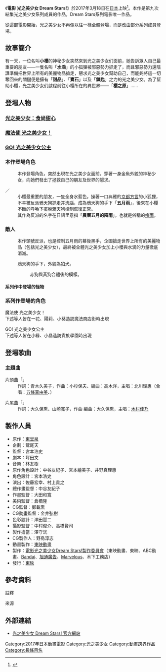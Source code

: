 {{Variant-hktw}}
{{noteTA
|1=zh:奶黃;zh-hans:奶黄;zh-tw:卡士達;zh-hk:奶黃;
|2=zh:陽莉;zh-hans:阳莉;zh-tw:陽理;zh-hk:陽莉;
}}
{{infobox film
|name               = 光之美少女 Dream Stars!
|original_name      = {{lang|ja|映画プリキュアドリームスターズ！}}
|director           = 
|writer             = 
|starring           = 
|distributor        = {{flagicon|JPN}} [[東映|東映]]
|released           = {{flagicon|JPN}} 2017年3月18日
|runtime            = 
|country            = {{JPN}}
|language           = 日語
|preceded_by        = 電影 [[光之美少女_All_Stars_大家歌唱吧♪奇跡的魔法！|光之美少女 All Stars 大家歌唱吧♪奇跡的魔法！]]
|followed_by        = 電影 [[光之美少女_Super_Stars!|光之美少女 Super Stars!]]
}}

《'''電影 光之美少女 Dream Stars!'''》於2017年3月18日在[[日本|日本]]上映<ref>{{cite web|url=http://nlab.itmedia.co.jp/nl/articles/1610/29/news039.html|title=「映画プリキュアドリームスターズ！」が2017年3月に公開　「オールスターズじゃない、まったく新しい物語」|publisher=|accessdate=2017-01-12|archive-date=2016-11-28|archive-url=https://web.archive.org/web/20161128134047/http://nlab.itmedia.co.jp/nl/articles/1610/29/news039.html|dead-url=no}}</ref>。本作是第九次結集光之美少女系列成員的作品，Dream Stars系列電影唯一作品。

從這部電影開始，光之美少女不再像以往一樣全體登場，而是改由部分系列成員登場。

== 故事簡介 ==
有一天，一位名叫'''小櫻'''的神秘少女突然來到光之美少女们面前，她告訴眾人自己最重要的朋友——一隻名叫「'''水滴'''」的小狐狸被邪惡勢力抓走了，而且邪惡勢力還陰謀準備把世界上所有的美麗物品搶走，懇求光之美少女幫助自己，而能夠將這一切奪回來的關鍵便是擁有「'''甜品'''」、「'''寶石'''」以及「'''鎖匙'''」之力的光之美少女。為了幫助小櫻，光之美少女们啟程前往小櫻所在的異世界——「'''櫻之原'''」……

== 登場人物 ==
=== [[KiraKira☆光之美少女_A_La_Mode|光之美少女：食尚甜心]] ===
; {{nihongo|宇佐美一花／奶油天使|宇佐美いちか(うさみー)／キュアホイップ|Usami Ichika／Cure Whip}}
: {{配音2|JP|[[美山加戀|美山加戀]]}}
; {{nihongo|有栖川陽理／卡士達天使|有栖川ひまり(ありすがわー)／キュアカスタード|Arisugawa Himari／Cure Custard}}
: {{配音2|JP|[[福原遙|福原遙]]}}
; {{nihongo|立神葵／冰淇淋天使|立神あおい(たてがみー)／キュアジェラート|Tategami Aoi／Cure Gelato}}
: {{配音2|JP|[[村中知|村中知]]}}
; {{nihongo|琴爪緣／馬卡龍天使|琴爪ゆかり(ことづめー)／キュアマカロン|Kotozume Yukari／Cure Macaron}}
: {{配音2|JP|[[藤田咲|藤田咲]]}}
; {{nihongo|劍城晶／巧克力天使|剣城あきら(けんじょうー)／キュアショコラ|Kenjo Akira／Cure Chocolat}}
: {{配音2|JP|[[森奈奈子_(聲優)|森奈奈子]]}}
; {{nihongo|佩科琳|ペコリン|Pekorin}}
: {{配音2|JP|[[金井美香|金井美香]]}}

=== [[魔法使_光之美少女！|魔法使 光之美少女！]] ===
; {{nihongo|朝日奈未來／奇蹟天使|朝日奈みらい／キュアミラクル|Asahina Mirai／Cure Miracle}}
: {{配音2|JP|[[高橋李依|高橋李依]]}}
; {{nihongo|十六夜理子／魔法天使|十六夜リコ／キュアマジカル|Izayoi Liko／Cure Magical}}
: {{配音2|JP|[[堀江由衣|堀江由衣]]}}
; {{nihongo|小哈／花海言葉／幸福天使|はーちゃん／花海ことは／キュアフェリーチェ|Ha-chan／Hanami Kotoha／Cure Felice}}
: {{配音2|JP|[[早見沙織|早見沙織]]}}
; {{nihongo|莫夫倫|モフルン|Mofurun}}
: {{配音2|JP|[[齋藤彩夏|齋藤彩夏]]}}

=== [[Go！Princess_光之美少女|GO! 光之美少女公主]] ===
; {{nihongo|春野遙／花神天使|春野はるか／キュアフローラ|Cure Flora}}
: {{配音2|JP|[[嶋村侑|嶋村侑]]}}
; {{nihongo|海藤南／人魚天使|海藤みなみ／キュアマーメイド|Cure Mermaid}}
: {{配音2|JP|[[淺野真澄|淺野真澄]]}}
; {{nihongo|天之川綺羅／閃亮天使|天ノ川きらら／キュアトゥインクル|Cure Twinkle}}
: {{配音2|JP|[[山村響|山村響]]}}
; {{nihongo|紅城永久／赤紅天使|紅城トワ／キュアスカーレット|Cure Scarlet}}
: {{配音2|JP|[[澤城美雪|澤城美雪]]}}
; {{nihongo|泡芙|パフ|Puff}}
: {{配音2|JP|[[東山奈央|東山奈央]]}}
; {{nihongo|阿羅瑪|アロマ|Aroma}}
: {{配音2|JP|[[古城門志帆|古城門志帆]]}}

=== 本作登場角色 ===
; {{nihongo|小櫻|サクラ|Sakura}}
: {{配音2|JP|[[阿澄佳奈|阿澄佳奈]]}}
: 本作登場角色，突然出現在光之美少女面前，穿著一身金魚外貌的神秘少女，向她們發出了拯救自己的朋友及世界的懇求。

; {{nihongo|水滴|シズク|Shizuku}}／{{nihongo|五月雨|五月雨|Samidare}}
: {{配音2|JP|[[木村佳乃|木村佳乃]]}}
: 小櫻最重要的朋友，一隻全身水藍色，操著一口典雅的[[京都方言|京都方言]]的小狐狸，不幸被反派鴉天狗抓走并洗腦，成為鴉天狗的手下「'''五月雨'''」，後來在小櫻不斷的呼喚下擺脫鴉天狗控制恢復正常。
: 其作為反派的名字在日語里意指「'''農曆五月的降雨'''」，也就是俗稱的[[梅雨|梅雨]]。

=== 敵人 ===
; {{nihongo|鴉天狗|鴉天狗}}
: {{配音2|JP|[[山里亮太|山里亮太]]}}
: 本作頭號反派，也是控制五月雨的幕後黑手，企圖搶走世界上所有的美麗物品（包括光之美少女），最終被全體光之美少女加上小櫻與水滴的力量徹底消滅。

; {{nihongo|赤狗·黃狗|赤狗・黄狗}}
: {{配音2|JP|{{tsl|ja|ライス (お笑いコンビ)|RICE}}}}
: 鴉天狗的手下，外貌為狛犬。
:; {{nihongo|大狗|大狗}}
:: {{配音2|JP|{{tsl|ja|関町知弘|關町知弘}}}}
:: 赤狗與黃狗合體後的模樣。
 
==== 系列作中登場的怪物 ====
; {{nihongo|絕望堡|ゼツボーグ|Zetsuborg}}
: {{配音2|JP|{{tsl|ja|中務貴幸|中務貴幸}}}}

; {{nihongo|慾望怪|ヨクバール|Yokubal}}
: {{配音2|JP|{{tsl|ja|島田岳洋|島田岳洋}}}}

=== 系列作登場的角色 ===
;魔法使 光之美少女！
;下述等人皆在一花、陽莉、小葵造訪魔法商店街時出現
; {{nihongo|校長|校長|Principal}}
: {{配音2|JP|[[內田夕夜|內田夕夜]]}}

; {{nihongo|副校長|教頭|Vice Principal}}
: {{配音2|JP|{{tsl|ja|鳳芳野|鳳芳野}}}}

; {{nihongo|古斯塔夫|グスタフ|Gustav}}
: {{配音2|JP|{{tsl|ja|木村雅史|木村雅史}}}}

; {{nihongo|托德|トッド|Todd}}
: {{配音2|JP|[[鈴木裕斗|鈴木裕斗]]}}
;GO! 光之美少女公主
;下述等人皆在小緣、小晶造訪貴族學園時出現
; {{nihongo|七瀨唯|七瀬 ゆい}}
: {{配音2|JP|[[佳村遙|佳村遙]]}}

; {{nihongo|瀨川瞳|瀬川 ひとみ}}
: {{配音2|JP|[[清都亞理沙|清都亞理沙]]}}

; {{nihongo|神田陽子|神田 ようこ}}
: {{配音2|JP|[[井上遙乃|井上遙乃]]}}

; {{nihongo|小森花惠|小森 はなえ}}
: {{配音2|JP|[[千菅春香|千菅春香]]}}

; {{nihongo|古屋理子|古屋 りこ}}
: {{配音2|JP|[[植田佳奈|植田佳奈]]}}

; {{nihongo|狩野沙也加|狩野 さやか}}
: {{配音2|JP|[[東山奈央|東山奈央]]}}

== 登場歌曲 ==
=== 主題曲 ===
; 片頭曲「{{lang|ja|桜MISSION〜プリキュアリレーション〜}}」
: 作詞：青木久美子，作曲：小杉保夫、編曲：高木洋，主唱：北川理惠（合唱：[[五條真由美|五條真由美]]、{{link-ja|內八重由賀|うちやえゆか}}）

; 片尾曲「{{lang|ja|君を呼ぶ場所}}」
: 作詞：大久保熏、山崎寬子，作曲·編曲：大久保熏，主唱：[[木村佳乃|木村佳乃]]

== 製作人員 ==
* 原作：[[東堂泉|東堂泉]]
* 企劃：鷲尾天
* 監督：宮本浩史
* 劇本：坪田文
* 音樂：林友樹
* 原作角色設計：中谷友紀子、宮本繪美子、井野真理惠
* 角色設計：宮本浩史
* 演出：佐藤宏幸、村上貴之
* 總作畫監督：中谷友紀子
* 作畫監督：大田和寬
* 美術監督：倉橋隆
* CG監督：鄭載熏
* CG動畫監督：金井弘樹
* 色彩設計：澤田豐二
* 攝影監督：中村俊介、高橋賢司
* 製作擔當：澤守洸
* CG製作人：野島淳志
* 動畫製作：[[東映動畫|東映動畫]]
* 製作：[[製作委員會方式|電影光之美少女Dream Stars!製作委員會]]（東映動畫、東映、ABC動畫、[[Bandai|Bandai]]、[[旭通廣告|旭通廣告]]、[[Marvelous|Marvelous]]、木下工務店）
* 發行：[[東映|東映]]

==參考資料==
;註釋
{{ReflistH|2}}
{{NoteFoot}}
{{ReflistF}}
;來源
{{reflist|2}}

==外部連結==
* {{ja}}[http://www.precure-dreamstars.com/ 光之美少女 Dream Stars! 官方網站]{{Wayback|url=http://www.precure-dreamstars.com/ |date=20170117074106 }}

{{Pretty Cure}}
{{DEFAULTSORT:Pretty Cure Dream Stars}}
[[Category:2017年日本動畫電影|Category:2017年日本動畫電影]]
[[Category:光之美少女|Category:光之美少女]]
[[Category:動畫跨界作品|Category:動畫跨界作品]]
[[Category:長條目名|Category:長條目名]]